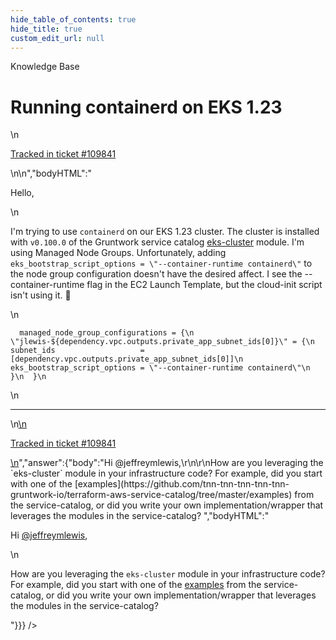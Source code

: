 ```yaml
---
hide_table_of_contents: true
hide_title: true
custom_edit_url: null
---
```



<head>
  <link rel="canonical" href="https://github.com/tnn-tnn-tnn-tnn-tnn-gruntwork-io/knowledge-base/discussions/649" />
</head>

<CenterLayout>
<span className="searchCategory">Knowledge Base</span>
<h1>Running containerd on EKS 1.23</h1>
<GitHub discussion={{"id":"D_kwDOF8slf84ASSw2","number":649,"author":{"login":"jeffreymlewis"},"title":"Running containerd on EKS 1.23","body":"\nHello,\r\n\r\nI'm trying to use `containerd` on our EKS 1.23 cluster. The cluster is installed with `v0.100.0` of the Gruntwork service catalog [eks-cluster](https://github.com/tnn-tnn-tnn-tnn-tnn-gruntwork-io/terraform-aws-service-catalog/tree/master/modules/services/eks-cluster) module. I'm using Managed Node Groups. Unfortunately, adding `eks_bootstrap_script_options = \"--container-runtime containerd\"` to the node group configuration doesn't have the desired affect. I see the --container-runtime flag in the EC2 Launch Template, but the cloud-init script isn't using it. 🙁 \r\n\r\n```\r\n  managed_node_group_configurations = {\r\n    \"jlewis-${dependency.vpc.outputs.private_app_subnet_ids[0]}\" = {\r\n      subnet_ids                   = [dependency.vpc.outputs.private_app_subnet_ids[0]]\r\n      eks_bootstrap_script_options = \"--container-runtime containerd\"\r\n    }\r\n  }\r\n```\n\n---\n\n<ins datetime=\"2023-01-26T17:40:55Z\">\n  <p><a href=\"https://support.gruntwork.io/hc/requests/109841\">Tracked in ticket #109841</a></p>\n</ins>\n","bodyHTML":"<p dir=\"auto\">Hello,</p>\n<p dir=\"auto\">I'm trying to use <code class=\"notranslate\">containerd</code> on our EKS 1.23 cluster. The cluster is installed with <code class=\"notranslate\">v0.100.0</code> of the Gruntwork service catalog <a href=\"https://github.com/tnn-tnn-tnn-tnn-tnn-gruntwork-io/terraform-aws-service-catalog/tree/master/modules/services/eks-cluster\">eks-cluster</a> module. I'm using Managed Node Groups. Unfortunately, adding <code class=\"notranslate\">eks_bootstrap_script_options = \"--container-runtime containerd\"</code> to the node group configuration doesn't have the desired affect. I see the --container-runtime flag in the EC2 Launch Template, but the cloud-init script isn't using it. <g-emoji class=\"g-emoji\" alias=\"slightly_frowning_face\" fallback-src=\"https://github.githubassets.com/images/icons/emoji/unicode/1f641.png\">🙁</g-emoji></p>\n<div class=\"snippet-clipboard-content notranslate position-relative overflow-auto\" data-snippet-clipboard-copy-content=\"  managed_node_group_configurations = {\n    &quot;jlewis-${dependency.vpc.outputs.private_app_subnet_ids[0]}&quot; = {\n      subnet_ids                   = [dependency.vpc.outputs.private_app_subnet_ids[0]]\n      eks_bootstrap_script_options = &quot;--container-runtime containerd&quot;\n    }\n  }\"><pre class=\"notranslate\"><code class=\"notranslate\">  managed_node_group_configurations = {\n    \"jlewis-${dependency.vpc.outputs.private_app_subnet_ids[0]}\" = {\n      subnet_ids                   = [dependency.vpc.outputs.private_app_subnet_ids[0]]\n      eks_bootstrap_script_options = \"--container-runtime containerd\"\n    }\n  }\n</code></pre></div>\n<hr>\n<ins datetime=\"2023-01-26T17:40:55Z\">\n  <p dir=\"auto\"><a href=\"https://support.gruntwork.io/hc/requests/109841\" rel=\"nofollow\">Tracked in ticket #109841</a></p>\n</ins>","answer":{"body":"Hi @jeffreymlewis,\r\n\r\nHow are you leveraging the `eks-cluster` module in your infrastructure code? For example, did you start with one of the [examples](https://github.com/tnn-tnn-tnn-tnn-tnn-gruntwork-io/terraform-aws-service-catalog/tree/master/examples) from the service-catalog, or did you write your own implementation/wrapper that leverages the modules in the service-catalog? ","bodyHTML":"<p dir=\"auto\">Hi <a class=\"user-mention notranslate\" data-hovercard-type=\"user\" data-hovercard-url=\"/users/jeffreymlewis/hovercard\" data-octo-click=\"hovercard-link-click\" data-octo-dimensions=\"link_type:self\" href=\"https://github.com/jeffreymlewis\">@jeffreymlewis</a>,</p>\n<p dir=\"auto\">How are you leveraging the <code class=\"notranslate\">eks-cluster</code> module in your infrastructure code? For example, did you start with one of the <a href=\"https://github.com/tnn-tnn-tnn-tnn-tnn-gruntwork-io/terraform-aws-service-catalog/tree/master/examples\">examples</a> from the service-catalog, or did you write your own implementation/wrapper that leverages the modules in the service-catalog?</p>"}}} />

</CenterLayout>
  

<!-- ##DOCS-SOURCER-START
{
  "sourcePlugin": "github-discussions",
  "hash": "49a056d08691214a02f5fe9533fb65f5"
}
##DOCS-SOURCER-END -->
